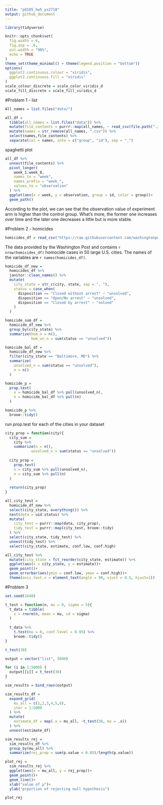 ```yaml
---
title: "p8105_hw5_yx2710"
output: github_document
---
```

```r
library(tidyverse)

knitr::opts_chunk$set(
  fig.width = 6,
  fig.asp = .6,
  out.width = "90%",
  echo = TRUE
)
theme_set(theme_minimal() + theme(legend.position = "bottom"))
options(
  ggplot2.continuous.colour = "viridis",
  ggplot2.continuous.fill = "viridis"
)
scale_colour_discrete = scale_color_viridis_d
scale_fill_discrete = scale_fill_viridis_d
```

#Problem 1 - list

```r
All_names = list.files("data/")
```

```r
all_df = 
  tibble(all_names = list.files("data")) %>%
  mutate(file_contents = purrr::map(all_names, ~ read_csv(file.path("./data", .)))) %>% 
  mutate(names = str_remove(all_names, ".csv")) %>% 
  select(names,file_contents) %>% 
  separate(col = names, into = c("group", "id"), sep = "_")
```

spaghetti plot

```r
all_df %>% 
  unnest(file_contents) %>% 
  pivot_longer(
    week_1:week_8,
    names_to = "week",
    names_prefix = "week_",
    values_to = "observation"
  ) %>% 
  ggplot(aes(x = week, y = observation, group = id, color = group))+
  geom_path()
```
According to the plot, we can see that the observation value of experiment arm is higher than the control group. What's more, the former one increases over time and the later one decreases a little but is more stable.

#Problem 2 - homicides 

```r
homicides_df = read_csv("https://raw.githubusercontent.com/washingtonpost/data-homicides/master/homicide-data.csv")
```
The data provided by the Washington Post and contains `r nrow(homicides_df)` homocide cases in 50 large U.S. cities. The names of the variables are `r names(homicides_df)`. 

```r
homicide_df_new = 
  homicides_df %>% 
  janitor::clean_names() %>% 
  mutate(
    city_state = str_c(city, state, sep = ", "),
    status = case_when(
      disposition == "Closed without arrest" ~ "unsolved",
      disposition == "Open/No arrest" ~ "unsolved",
      disposition == "Closed by arrest" ~ "solved"
    ) 
  )
```

```r
homicide_sum_df =
  homicide_df_new %>% 
  group_by(city_state) %>% 
  summarize(hom_n = n(),
            hom_un_n = sum(status == "unsolved"))
```

```r
homicide_bal_df = 
  homicide_df_new %>% 
  filter(city_state == "Baltimore, MD") %>% 
  summarize(
    unsolved_n = sum(status == "unsolved"),
    n = n()
  )
```

```r
homicide_p = 
  prop.test(
    x = homicide_bal_df %>% pull(unsolved_n),
    n = homicide_bal_df %>% pull(n)
  ) 

homicide_p %>% 
  broom::tidy()
```

run prop.test for each of the cities in your dataset
```r
city_prop = function(city){
  city_sum = 
    city %>% 
    summarize(n = n(),
            unsolved_n = sum(status == "unsolved"))
  
  city_prop = 
    prop.test(
    x = city_sum %>% pull(unsolved_n),
    n = city_sum %>% pull(n)
  ) 
  
  return(city_prop)
}

```

```r
all_city_test = 
  homicide_df_new %>% 
  select(city_state, everything()) %>% 
  nest(data = uid:status) %>% 
  mutate(
    city_test = purrr::map(data, city_prop),
    tidy_test = purrr::map(city_test, broom::tidy)
  ) %>% 
  select(city_state, tidy_test) %>%
  unnest(tidy_test) %>% 
  select(city_state, estimate, conf.low, conf.high)
```

```r
all_city_test %>%
  mutate(city_state = fct_reorder(city_state, estimate)) %>% 
  ggplot(aes(x = city_state, y = estimate))+
  geom_point()+
  geom_errorbar(aes(ymin = conf.low, ymax = conf.high))+ 
  theme(axis.text.x = element_text(angle = 90, vjust = 0.5, hjust=1))
```

#Problem 3 

```r
set.seed(1640)
```

```r
t_test = function(n, mu = 0, sigma = 5){
  t_data = tibble(
    x = rnorm(n, mean = mu, sd = sigma)
  )
  
  t_data %>% 
    t.test(mu = 0, conf.level = 0.95) %>% 
    broom::tidy()
}

```

```r
t_test(30)
```

```r
output = vector("list", 5000)

for (i in 1:5000) {
  output[[i]] = t_test(30) 
}

sim_results = bind_rows(output)
```

```r
sim_results_df = 
  expand_grid(
    mu_all = c(1,2,3,4,5,6),
    iter = 1:5000
  ) %>% 
  mutate(
    estimate_df = map(.x = mu_all, ~t_test(30, mu = .x))
  ) %>% 
  unnest(estimate_df)
```

```r
sim_results_rej = 
  sim_results_df %>% 
  group_by(mu_all) %>% 
  summarize(rej_prop = sum(p.value < 0.05)/length(p.value))

plot_rej = 
  sim_results_rej %>% 
  ggplot(aes(x = mu_all, y = rej_prop))+
  geom_point()+
  geom_line()+
  xlab("value of μ")+
  ylab("prportion of rejecting null hypothesis")

plot_rej
```







